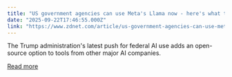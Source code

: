 ```yaml
---
title: "US government agencies can use Meta's Llama now - here's what that means"
date: "2025-09-22T17:46:55.000Z"
link: "https://www.zdnet.com/article/us-government-agencies-can-use-metas-llama-now-heres-what-that-means/"
---
```


The Trump administration's latest push for federal AI use adds an open-source option to tools from other major AI companies.

[Read more](https://www.zdnet.com/article/us-government-agencies-can-use-metas-llama-now-heres-what-that-means/)
